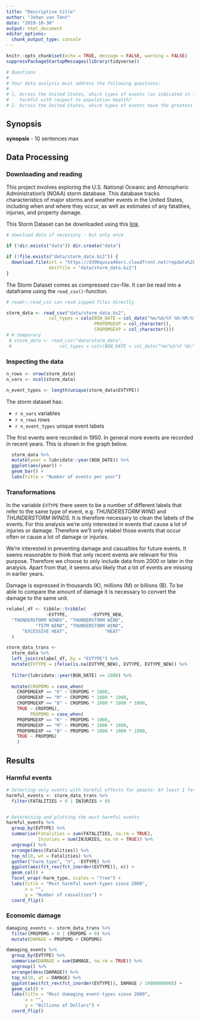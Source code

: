 ```yaml
---
title: "Descriptive title"
author: "Johan van Tent"
date: "2019-10-30"
output: html_document
editor_options: 
  chunk_output_type: console
---
```


```r
knitr::opts_chunk$set(echo = TRUE, message = FALSE, warning = FALSE)
suppressPackageStartupMessages(library(tidyverse))

# Questions
# 
# Your data analysis must address the following questions:
# 
# 1. Across the United States, which types of events (as indicated in the EVTYPE variable) are most
#    harmful with respect to population health?
# 2. Across the United States, which types of events have the greatest economic consequences?

```

## Synopsis

**synopsis** - 10 sentences max

## Data Processing

### Downloading and reading

This project involves exploring the U.S. National Oceanic and Atmospheric Administration's (NOAA) storm database. This database tracks characteristics of major storms and weather events in the United States, including when and where they occur, as well as estimates of any fatalities, injuries, and property damage.

This Storm Dataset can be downloaded using this [link](https://d396qusza40orc.cloudfront.net/repdata%2Fdata%2FStormData.csv.bz2).

```r

# download data if necessary - but only once

if (!dir.exists("data")) dir.create("data")

if (!file.exists("data/storm_data.bz2")) { 
  download.file(url = "https://d396qusza40orc.cloudfront.net/repdata%2Fdata%2FStormData.csv.bz2",
                destfile = "data/storm_data.bz2")
}
```

The Storm Dataset comes as compressed csv-file. It can be read into a dataframe using the `read_csv()`-function.

```r

# readr::read_csv can read zipped files directly

storm_data <- read_csv("data/storm_data.bz2",
                col_types = cols(BGN_DATE = col_date("%m/%d/%Y %H:%M:%S"),
                                 PROPDMGEXP = col_character(),
                                 CROPDMGEXP = col_character()))
# # temporary
 # storm_data <- read_csv("data/storm_data",
 #                  col_types = cols(BGN_DATE = col_date("%m/%d/%Y %H:%M:%S"))) 

```

### Inspecting the data

```r

n_rows <- nrow(storm_data)
n_vars <- ncol(storm_data)

n_event_types <- length(unique(storm_data$EVTYPE))

```

The storm dataset has:

- `r n_vars` variables
- `r n_rows` rows 
- `r n_event_types` unique event labels

The first events were recorded in 1950. In general more events are recorded in recent years. This is shown in the graph below.

```r
  storm_data %>% 
  mutate(year = lubridate::year(BGN_DATE)) %>% 
  ggplot(aes(year)) + 
  geom_bar() + 
  labs(title = "Number of events per year")
```



### Transformations

In the variable `EVTYPE` there seem to be a number of different labels that refer to the same type of event, e.g. *THUNDERSTORM WIND* and *THUNDERSTORM WINDS*. It is therefore necessary to clean the labels of the events. For this analysis we're only interested in events that cause a lot of injuries or damage. Therefore we'll only relabel those events that occur often or cause a lot of damage or injuries.

We're interested in preventing damage and casualties for future events. It seems reasonable to think that only recent events are relevant for this purpose. Therefore we choose to only include data from 2000 or later in the analysis. Apart from that, it seems also likely that a lot of events are missing in earlier years.

Damage is expressed in thousands (K), millions (M) or billions (B). To be able to compare the amount of damage it is necessary to convert the damage to the same unit.

```r

relabel_df <- tibble::tribble(
               ~EVTYPE,         ~EVTYPE_NEW,
  "THUNDERSTORM WINDS", "THUNDERSTORM WIND",
           "TSTM WIND", "THUNDERSTORM WIND",
      "EXCESSIVE HEAT",              "HEAT"
  )

storm_data_trans <- 
  storm_data %>% 
  left_join(relabel_df, by = "EVTYPE") %>% 
  mutate(EVTYPE = ifelse(is.na(EVTYPE_NEW), EVTYPE, EVTYPE_NEW)) %>% 
  
  filter(lubridate::year(BGN_DATE) >= 2000) %>% 
  
  mutate(CROPDMG = case_when(
    CROPDMGEXP == "K" ~ CROPDMG * 1000,
    CROPDMGEXP == "M" ~ CROPDMG * 1000 * 1000,
    CROPDMGEXP == "B" ~ CROPDMG * 1000 * 1000 * 1000,
    TRUE ~ CROPDMG),
         PROPDMG = case_when(
    PROPDMGEXP == "K" ~ PROPDMG * 1000,
    PROPDMGEXP == "M" ~ PROPDMG * 1000 * 1000,
    PROPDMGEXP == "B" ~ PROPDMG * 1000 * 1000 * 1000,
    TRUE ~ PROPDMG)
    )

```


## Results

### Harmful events

```r
# Selecting only events with harmful effects for people: At least 1 fatality or 1 injury. 
harmful_events <- storm_data_trans %>% 
  filter(FATALITIES > 0 | INJURIES > 0)


# Determining and plotting the most harmful events
harmful_events %>% 
  group_by(EVTYPE) %>% 
  summarise(Fatalities = sum(FATALITIES, na.rm = TRUE), 
            Injuries = sum(INJURIES, na.rm = TRUE)) %>% 
  ungroup() %>% 
  arrange(desc(Fatalities)) %>% 
  top_n(10, wt = Fatalities) %>% 
  gather("harm_type", "n", -EVTYPE) %>% 
  ggplot(aes(fct_rev(fct_inorder(EVTYPE)), n)) + 
  geom_col() + 
  facet_wrap(~harm_type, scales = "free") +
  labs(title = "Most harmful event-types since 2000",
       x = "",
       y = "Number of casualties") +
  coord_flip()


```

### Economic damage

```r

damaging_events <- storm_data_trans %>% 
  filter(PROPDMG > 0 | CROPDMG > 0) %>% 
  mutate(DAMAGE = PROPDMG + CROPDMG)

damaging_events %>% 
  group_by(EVTYPE) %>% 
  summarise(DAMAGE = sum(DAMAGE, na.rm = TRUE)) %>% 
  ungroup() %>% 
  arrange(desc(DAMAGE)) %>% 
  top_n(10, wt = DAMAGE) %>% 
  ggplot(aes(fct_rev(fct_inorder(EVTYPE)), DAMAGE / 1000000000)) + 
  geom_col() + 
  labs(title = "Most damaging event-types since 2000",
       x = "",
       y = "Billions of Dollars") +
  coord_flip()


```


